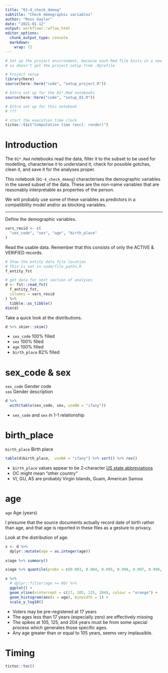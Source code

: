 ```yaml
---
title: "01-4_check_demog"
subtitle: "Check demographic variables"
author: "Ross Gayler"
date: "2021-01-12"
output: workflowr::wflow_html
editor_options:
  chunk_output_type: console
  markdown: 
    wrap: 72
---
```


```r
# Set up the project environment, because each Rmd file knits in a new R session
# so doesn't get the project setup from .Rprofile

# Project setup
library(here)
source(here::here("code", "setup_project.R"))

# Extra set up for the 01*.Rmd notebooks
source(here::here("code", "setup_01.R"))

# Extra set up for this notebook
# ???

# start the execution time clock
tictoc::tic("Computation time (excl. render)")
```

# Introduction

The `01*.Rmd` notebooks read the data, filter it to the subset to be
used for modelling, characterise it to understand it, check for possible
gotchas, clean it, and save it for the analyses proper.

This notebook (`01-4_check_demog`) characterises the demographic
variables in the saved subset of the data. These are the non-name
variables that are reasonably interpretable as properties of the person.

We will probably use some of these variables as predictors in a
compatibility model and/or as blocking variables.

------------------------------------------------------------------------

Define the demographic variables.

```r
vars_resid <- c(
  "sex_code", "sex", "age", "birth_place" 
)
```

Read the usable data. Remember that this consists of only the ACTIVE &
VERIFIED records.

```r
# Show the entity data file location
# This is set in code/file_paths.R
f_entity_fst

# get data for next section of analyses
d <- fst::read_fst(
  f_entity_fst, 
  columns = vars_resid
) %>% 
  tibble::as_tibble()
dim(d)
```

Take a quick look at the distributions.

```r
d %>% skimr::skim()
```

- `sex_code` 100% filled
- `sex` 100% filled
- `age` 100% filled
- `birth_place` 82% filled

# sex_code & sex

`sex_code` Gender code  
`sex` Gender description

```r
d %>% 
  with(table(sex_code, sex, useNA = "ifany"))
```

- `sex_code` and `sex` in 1-1 relationship

# birth_place

`birth_place` Birth place  

```r
table(d$birth_place,  useNA = "ifany") %>% sort() %>% rev()
```

- `birth_place` values appear to be 2-character [US state abbreviations](https://en.wikipedia.org/wiki/List_of_U.S._state_and_territory_abbreviations)
- OC might mean "other country"
- VI, GU, AS are probably Virgin Islands, Guam, American Samoa

# age

`age` Age (years)

I presume that the source documents actually record date of birth rather than age,
and that age is reported in these files as a gesture to privacy.

Look at the distribution of age.

```r
x <- d %>% 
  dplyr::mutate(age = as.integer(age))
                
x$age %>% summary()

x$age %>% quantile(probs = c(0.003, 0.004, 0.995, 0.996, 0.997, 0.998, 0.999))

x %>% 
  # dplyr::filter(age >= 80) %>% 
  ggplot() +
  geom_vline(xintercept = c(17, 105, 125, 204), colour = "orange") +
  geom_histogram(aes(x = age), binwidth = 1) +
  scale_y_log10()
```

- Voters may be pre-registered at 17 years
- The ages less than 17 years (especially zero) are effectively missing
- The spikes at 105, 125, and 204 years must be from some special process which generates those specific ages.
- Any age greater than or equal to 105 years, seems very implausible.

# Timing {.unnumbered}

```r
tictoc::toc()
```
